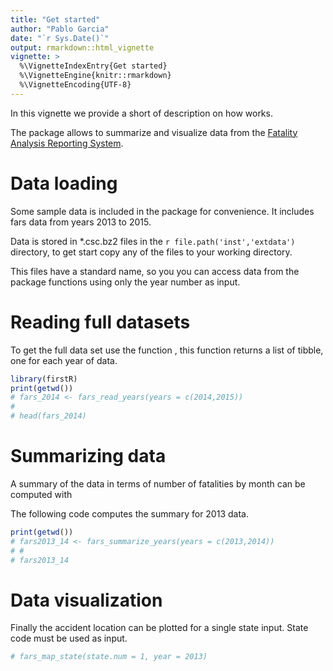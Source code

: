 ```yaml
---
title: "Get started"
author: "Pablo Garcia"
date: "`r Sys.Date()`"
output: rmarkdown::html_vignette
vignette: >
  %\VignetteIndexEntry{Get started}
  %\VignetteEngine{knitr::rmarkdown}
  %\VignetteEncoding{UTF-8}
---
```


In this vignette we provide a short of description on how \code{firstR} works.

The package allows to summarize and visualize data from the [Fatality Analysis Reporting System](https://www.nhtsa.gov/research-data/fatality-analysis-reporting-system-fars).

# Data loading

Some sample data is included in the package for convenience. It includes fars data from years 2013 to 2015.

Data is stored in *.csc.bz2 files in the `r file.path('inst','extdata')` directory, to get start copy any of the files to your working directory.

This files have a standard name, so you you can access data from the package functions using only the year number as input.

# Reading full datasets

To get the full data set use the function \code{\link{fars_data_years}}, this 
function returns a list of tibble, one for each year of data.

```r
library(firstR)
print(getwd())
# fars_2014 <- fars_read_years(years = c(2014,2015))
# 
# head(fars_2014)
```

# Summarizing data
 
A summary of the data in terms of number of fatalities by month can be computed with \code{\link{fars_summarize_years}}

The following code computes the summary for 2013 data.

```r
print(getwd())
# fars2013_14 <- fars_summarize_years(years = c(2013,2014))
# # 
# fars2013_14

```

# Data visualization

Finally the accident location can be plotted for a single state input. State code must be used as input.

```r
# fars_map_state(state.num = 1, year = 2013)

```
